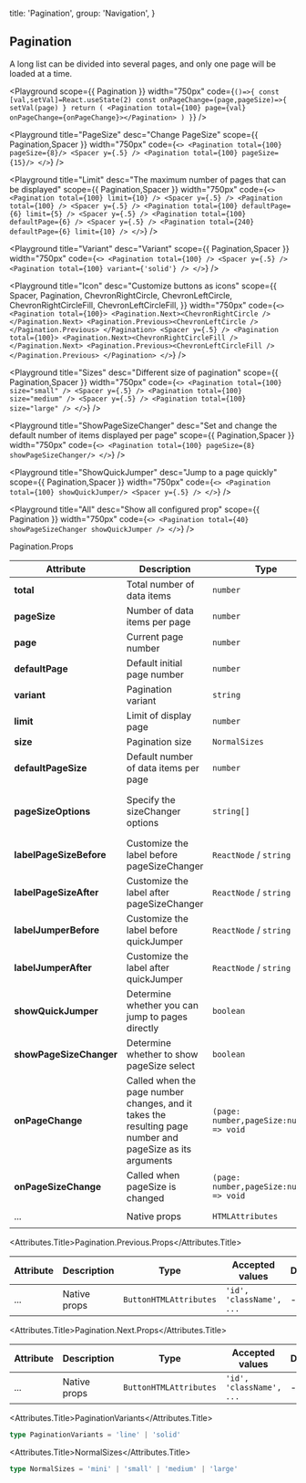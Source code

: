 
  title: 'Pagination',
  group: 'Navigation',
}

## Pagination
A long list can be divided into several pages, and only one page will be loaded at a time.


<Playground
  scope={{ Pagination }}
  width="750px"
  code={`
      ()=>{
        const [val,setVal]=React.useState(2)
        const onPageChange=(page,pageSize)=>{
          setVal(page)
        }
        return (
          <Pagination total={100} page={val} onPageChange={onPageChange}></Pagination>
        )
      }
`}
/>

<Playground
  title="PageSize"
  desc="Change PageSize"
  scope={{ Pagination,Spacer }}
  width="750px"
  code={`
<>
  <Pagination total={100} pageSize={8}/>
  <Spacer y={.5} />
  <Pagination total={100} pageSize={15}/>
</>
`}
/>


<Playground
  title="Limit"
  desc="The maximum number of pages that can be displayed"
  scope={{ Pagination,Spacer }}
  width="750px"
  code={`
<>
  <Pagination total={100} limit={10} />
  <Spacer y={.5} />
  <Pagination total={100} />
  <Spacer y={.5} />
  <Pagination total={100} defaultPage={6} limit={5} />
  <Spacer y={.5} />
  <Pagination total={100} defaultPage={6} />
  <Spacer y={.5} />
  <Pagination total={240} defaultPage={6} limit={10} />
</>
`}
/>

<Playground
  title="Variant"
  desc="Variant"
  scope={{ Pagination,Spacer }}
  width="750px"
  code={`
<>
  <Pagination total={100} />
  <Spacer y={.5} />
  <Pagination total={100} variant={'solid'} />
</>
`}
/>

<Playground
  title="Icon"
  desc="Customize buttons as icons"
  scope={{
    Spacer,
    Pagination,
    ChevronRightCircle,
    ChevronLeftCircle,
    ChevronRightCircleFill,
    ChevronLeftCircleFill,
  }}
  width="750px"
  code={`
<>
  <Pagination total={100}>
   <Pagination.Next><ChevronRightCircle /></Pagination.Next>
   <Pagination.Previous><ChevronLeftCircle /></Pagination.Previous>
  </Pagination>
  <Spacer y={.5} />
  <Pagination total={100}>
   <Pagination.Next><ChevronRightCircleFill /></Pagination.Next>
   <Pagination.Previous><ChevronLeftCircleFill /></Pagination.Previous>
  </Pagination>
</>
`}
/>

<Playground
  title="Sizes"
  desc="Different size of pagination"
  scope={{ Pagination,Spacer }}
  width="750px"
  code={`
<>
  <Pagination total={100} size="small" />
  <Spacer y={.5} />
  <Pagination total={100} size="medium" />
  <Spacer y={.5} />
  <Pagination total={100} size="large" />
</>
`}
/>

<Playground
  title="ShowPageSizeChanger"
  desc="Set and change the default number of items displayed per page"
  scope={{ Pagination,Spacer }}
  width="750px"
  code={`
<>
  <Pagination total={100} pageSize={8} showPageSizeChanger/>
</>
`}
/>

<Playground
  title="ShowQuickJumper"
  desc="Jump to a page quickly"
  scope={{ Pagination,Spacer }}
  width="750px"
  code={`
<>
  <Pagination total={100} showQuickJumper/>
  <Spacer y={.5} />
</>
`}
/>

<Playground
  title="All"
  desc="Show all configured prop"
  scope={{ Pagination }}
  width="750px"
  code={`
<>
  <Pagination total={40} showPageSizeChanger showQuickJumper />
</>
`}
/>

<Attributes edit="/pages/en-us/components/pagination.mdx">
<Attributes.Title>Pagination.Props</Attributes.Title>

| Attribute               | Description                                                                                               | Type                                     | Accepted values                           | Default                   |
|-------------------------|-----------------------------------------------------------------------------------------------------------|------------------------------------------|-------------------------------------------|---------------------------|
| **total**               | Total number of data items                                                                                | `number`                                 |                                           | 1                         |
| **pageSize**            | Number of data items per page                                                                             | `number`                                 | -                                         | -                         |
| **page**                | Current page number                                                                                       | `number`                                 | -                                         | 1                         |
| **defaultPage**         | Default initial page number                                                                               | `number`                                 | -                                         | 1                         |
| **variant**             | Pagination variant                                                                                        | `string`                                 | [PaginationVariants](#paginationvariants) | `line`                    |
| **limit**               | Limit of display page                                                                                     | `number`                                 | -                                         | 7                         |
| **size**                | Pagination size                                                                                           | `NormalSizes`                            | [NormalSizes](#normalsizes)               | `medium`                  |
| **defaultPageSize**     | Default number of data items per page                                                                     | `number`                                 | -                                         | 10                        |
| **pageSizeOptions**     | Specify the sizeChanger options                                                                           | `string[]`                               | -                                         | ['10', '20', '50', '100'] |
| **labelPageSizeBefore** | Customize the label before pageSizeChanger                                                                | `ReactNode` / `string`                   | -                                         | `SHOW`                    |
| **labelPageSizeAfter**  | Customize the label after pageSizeChanger                                                                 | `ReactNode` / `string`                   | -                                         | `RECORDS`                 |
| **labelJumperBefore**   | Customize the label before quickJumper                                                                    | `ReactNode` / `string`                   | -                                         | `GO TO`                   |
| **labelJumperAfter**    | Customize the label after quickJumper                                                                     | `ReactNode` / `string`                   | -                                         | `PAGE`                    |
| **showQuickJumper**     | Determine whether you can jump to pages directly                                                          | `boolean`                                | -                                         | false                     |
| **showPageSizeChanger** | Determine whether to show pageSize select                                                                 | `boolean`                                | -                                         | false                     |
| **onPageChange**        | Called when the page number changes, and it takes the resulting page number and pageSize as its arguments | `(page: number,pageSize:number) => void` | -                                         | -                         |
| **onPageSizeChange**    | Called when pageSize is changed                                                                           | `(page: number,pageSize:number) => void` | -                                         | -                         |
| ...                     | Native props                                                                                              | `HTMLAttributes`                         | `'id', 'className', ...`                  | -                         |





<Attributes.Title>Pagination.Previous.Props</Attributes.Title>

| Attribute | Description  | Type                   | Accepted values          | Default |
|-----------|--------------|------------------------|--------------------------|---------|
| ...       | Native props | `ButtonHTMLAttributes` | `'id', 'className', ...` | -       |


<Attributes.Title>Pagination.Next.Props</Attributes.Title>

| Attribute | Description  | Type                   | Accepted values          | Default |
|-----------|--------------|------------------------|--------------------------|---------|
| ...       | Native props | `ButtonHTMLAttributes` | `'id', 'className', ...` | -       |



<Attributes.Title>PaginationVariants</Attributes.Title>

```ts
type PaginationVariants = 'line' | 'solid'
```

<Attributes.Title>NormalSizes</Attributes.Title>

```ts
type NormalSizes = 'mini' | 'small' | 'medium' | 'large'
```




</Attributes>

